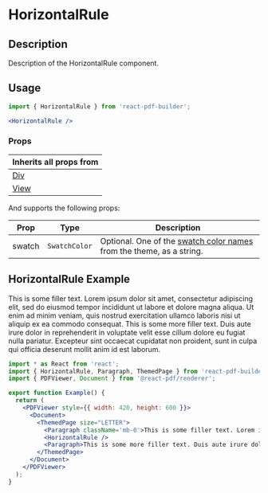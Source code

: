 

<Meta title="Documentation/Components/HorizontalRule" />

<h1>HorizontalRule</h1>

## Description

Description of the HorizontalRule component.

## Usage

```jsx
import { HorizontalRule } from 'react-pdf-builder';
```

```jsx
<HorizontalRule />
```

### Props

| Inherits all props from                                                                                      |
| ------------------------------------------------------------------------------------------------------------ |
| [Div](https://justinmahar.github.io/react-pdf-builder/?path=/docs/documentation-components-basics-div--docs) |
| [View](https://react-pdf.org/components#view)                                                                |

And supports the following props:

| Prop   | Type                             | Description                                                                                                                                                                  |
| ------ | -------------------------------- | ---------------------------------------------------------------------------------------------------------------------------------------------------------------------------- |
| swatch | `SwatchColor` | Optional. One of the [swatch color names](https://justinmahar.github.io/react-pdf-builder/?path=/docs/documentation-themes--docs#swatch-colors) from the theme, as a string. |

## HorizontalRule Example

<DocsPDF>
  <Paragraph className='mb-0'>This is some filler text. Lorem ipsum dolor sit amet, consectetur adipiscing elit, sed do eiusmod tempor incididunt ut labore et dolore magna aliqua. Ut enim ad minim veniam, quis nostrud exercitation ullamco laboris nisi ut aliquip ex ea commodo consequat.</Paragraph>
  <HorizontalRule />
  <Paragraph>This is some more filler text. Duis aute irure dolor in reprehenderit in voluptate velit esse cillum dolore eu fugiat nulla pariatur. Excepteur sint occaecat cupidatat non proident, sunt in culpa qui officia deserunt mollit anim id est laborum.</Paragraph>
</DocsPDF>

```jsx
import * as React from 'react';
import { HorizontalRule, Paragraph, ThemedPage } from 'react-pdf-builder';
import { PDFViewer, Document } from '@react-pdf/renderer';

export function Example() {
  return (
    <PDFViewer style={{ width: 420, height: 600 }}>
      <Document>
        <ThemedPage size="LETTER">
          <Paragraph className='mb-0'>This is some filler text. Lorem ipsum dolor sit amet, consectetur adipiscing elit, sed do eiusmod tempor incididunt ut labore et dolore magna aliqua. Ut enim ad minim veniam, quis nostrud exercitation ullamco laboris nisi ut aliquip ex ea commodo consequat.</Paragraph>
          <HorizontalRule />
          <Paragraph>This is some more filler text. Duis aute irure dolor in reprehenderit in voluptate velit esse cillum dolore eu fugiat nulla pariatur. Excepteur sint occaecat cupidatat non proident, sunt in culpa qui officia deserunt mollit anim id est laborum.</Paragraph>
        </ThemedPage>
      </Document>
    </PDFViewer>
  );
}
```
